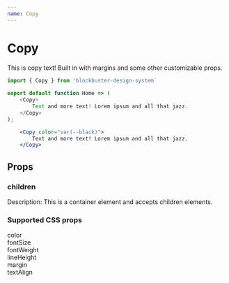 ```yaml
---
name: Copy
---
```


# Copy

<Copy color="var(--black)">
    This is copy text! Built in with margins and some other customizable props.
</Copy>

```js
import { Copy } from 'blockbuster-design-system`
    
export default function Home => (
    <Copy>
        Text and more text! Lorem ipsum and all that jazz.
    </Copy>
);
```

```jsx live=true
    <Copy color="var(--black)">
        Text and more text! Lorem ipsum and all that jazz.
    </Copy>
```

## Props

### children
Description: This is a container element and accepts children elements.

### Supported CSS props

color <br/>
fontSize <br/>
fontWeight <br/>
lineHeight <br/>
margin <br/>
textAlign <br/>
